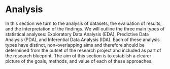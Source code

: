 # Analysis {#part-analysis}

In this section we turn to the analysis of datasets, the evaluation of results, and the interpretation of the findings. We will outline the three main types of statistical analyses: Exploratory Data Analysis (EDA), Predictive Data Analysis (PDA), and Inferential Data Analysis (IDA). Each of these analysis types have distinct, non-overlapping aims and therefore should be determined from the outset of the research project and included as part of the research blueprint. The aim of this section is to establish a clearer picture of the goals, methods, and value of each of these approaches.


<!-- [ ] Consider Analysis part notes below vvv -->

<!-- "Analysis" elaborates various statistical approaches for data analysis and contextualizes their application in for different types of research questions and aims.  -->


<!-- 
Questions to address:

- What is the difference between EDA, PDA, and IDA? 

The difference between EDA, PDA, and IDA is that EDA is exploratory, PDA is predictive, and IDA is inferential. EDA is exploratory in that it is used to uncover novel patterns in the data. PDA is predictive in that it is used to make robust predictions about the future. IDA is inferential in that it is used to make inferences about the population.

- What are the research goals of each of these approaches?

The research goals of EDA are to uncover novel patterns in the data. The research goals of PDA are to make robust predictions about the future. The research goals of IDA are to make inferences about the population. Furthermore, the research goals of EDA and PDA are not to generalize to the population, but rather to uncover novel patterns (EDA) or to make robust predictions (PDA). In IDA the data is used to make inferences about the population, and so the data is used more conservatively. For this reason the use of data differs between EDA and PDA on the on the one hand and IDA on the other in that in EDA and PDA the data can be used and reused more freely, as the goal is not to generalize to the population, but rather to uncover novel patterns (EDA) or to make robust predictions (PDA). In IDA the data is used to make inferences about the population, and so the data is used more conservatively.

- What are the methods used in each of these approaches?

The methods used in EDA are descriptive methods, such as frequency analysis, collocation, dispersion, etc. The methods used in PDA are predictive methods, such as regression, classification, etc. The methods used in IDA are inferential methods, such as hypothesis testing, confidence intervals, etc.

- What are the strengths of each of these approaches?

The strengths of each approach depend largely on the goals of the research project. For example, EDA is useful for uncovering novel patterns in the data. Say for example we want to identify what potential differences there may be in the word usage of presidential inaugural addresses between the 20th and 21st centuries. We may find that the 21st century inaugural addresses are more likely to use the word "America" than the 20th century inaugural addresses. This is a novel pattern that we may not have expected. Furtheremore, we can now dive deeper and explore if there are co-occurring words with "America" that may be able to contextualize this finding. 

PDA is useful for making robust predictions about the future. Say for example we want to know if the language that language learners of Spanish and Spanish native speakers is different. We can apply a predictive model to gauge whether or not the language learners and the native speakers are different. If the model reliably predicts that the language learners and the native speakers are different, then we can explore the model to understand what features of the language learners' language are different from the native speakers' language. This would be a case when an algorithm is used that allows for us to see what features contribute to the predictions. In other cases we may find that another model performs better but may not allow us to see what features contribute to the predictions. But if the task ultimately is pragmatic in nature, then the accuracy of the model is more important than the interpretability of the model.


IDA is useful for making inferences about the population. In this approach we need to have crafted a hypothesis statement which is grounded in the primary literature. So let's again consider the language use of Spanish learners and native speakers. However, in this case we may have a hypothesis that the use of copular verbs such as 'ser', 'estar', 'tener', and 'haber' will be more common in learner Spanish descriptive writing tasks as these are more common in the input that learners are exposed to. We then use inferential methods to test the hypothesis. If the hypothesis is supported, then we can make inferences about the population. If the hypothesis is not supported, then we can make inferences about the population.

- What are the limitations of each of these approaches?

Scaffolding:

- Orientation
  - Research goals
  - Approaches to analysis
    - Types of analysis
    - Preparing dataData types/ structures
    - Use of data
    - Evaluating results
    - Interpreting results
- Analysis
  - Types of analysis
    - Methods
      - Preparing data
      - Techniques/ algorithms
      - Evaluating results
      - Interpreting results


## Orientation 

The aim of this section is to ...

### Research goals 

### Approaches 

#### Analysis types 

### Workflow 

#### Identify 

#### Interrogate 

#### Interpret 

## Analysis 

### Types 

#### Methods/ algorithms

## Summary 






Consider: adding more to do with the algorithms and the face that there is much more to continue to learn than can be covered in this introduction. -->

<!-- Points for linking chapters:
- Moving the EDA section to the beginning of the chapter as many of the exploratory methods, specifically **the descriptive methods** (frequency analyis, collocation, dispersion, etc.) are used in the predictive and inferential methods. 
- It is the case that the second part of th EDA chapter will deal with **machine learning methods**; the unsupervised variety. This would be a good intro potentially to the PDA chapter as we pick up with supervised machine learning methods.
- The **usage of data** differenly between EDA and PDA on the on the one hand and IDA on the other. In EDA and PDA the data can be used and reused more freely, as the goal is not to generalize to the population, but rather to uncover novel patterns (EDA) or to make robust predictions (PDA). In IDA the data is used to make inferences about the population, and so the data is used more conservatively.
-->



<!-- E Types and the 4 I's: 

[Explore] Exploratory Data Analysis (EDA): Descriptive statistics, unsupervised machine learning, and visualizations to explore and identify patterns. (explore intuition, probe anecdote, etc. --data-driven)
- Indicate research goal: to explore potential relationships between variables and variable types.
- Identify approach: Identify variable(s)/ types of interest, iteratively. (feature engineering)
* Interrogate the variables either descriptive and/ or statistical learning methods. 
* Interpret the results in the context of the research question(s) using domain knowledge and qualitative methods (uncover).


[Examine] Predictive Data Analysis (PDA): Supervised machine learning to predict some target outcome variable. Attempt examine strength of relationships between variables and variable types and the target variable of interest. (examine relationships --data-/ hypothesis-driven)
- Indicate research goal: to examine strength of relationships between variables and the target variable of interest.
- Identify approach: Identify the target variable of interest and then identify the variables of interest. (feature engineering)
* Interrogate the variables using statistical learning for prediction, comparison or the nature of the research goal (decision-driven, insight-driven)
* Interpret the results in terms of accuracy, precision, recall, and f1-score and/ or in terms of the importance of the variables in the model (assess).

[Extrapolate] Inferential Data Analysis (IDA): Statistical inference to explain relationships between variables and the population from which the sample was drawn (extrapolate relationships to the population -- hypothesis-driven)
- Indicate research goal: to explain relationships between variables and the population from which the sample was drawn.
- Identify approach: Identify variables entailed by the hypothesis. And ensure that these variables are operationalized such that they are relevant proxies for the population of interest.
* Interrogate the variables using statistical procedures that test the hypothesis.
* Interpret the statistical results in terms of the hypothesis (conclude).


----- 



The goals of the text analysis research may be exploratory, predictive, or inferential in nature. Each of these three goals implies a distinct research aim and is associated with a different set of statistical and evaluative methods. Exploratory data analysis (EDA) is a data-driven approach which aims to explore intuition, probe anecdote, and identify patterns in data that might be important for further analysis. EDA combines descriptive statistics, visualizations, and statistical learning methods in an iterative and interactive way to provide the researcher the ability to identify patterns and relationships and to evaluate whether and why they are meaningful.


The objective of predictive data analysis (PDA) is to use statistical learning methods to develop a model to predict some target outcome variable. PDA is a supervised machine learning task that uses a set of features to predict a target outcome variable. The burden of evaluation lies on the researcher to determine whether the model is able to predict the target outcome variable with sufficient accuracy. 


Inferential data analysis (IDA) aims to explain relationships between variables and the population from which the sample was drawn. IDA is a ... method that tests a relationship between features. Rigorous statistical assumptions and data selection requirements aim to ensure that the findings are generalizable to the population from which the sample was drawn.

-->
